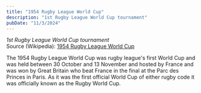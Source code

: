 ```yaml
---
title: "1954 Rugby League World Cup"
description: "1st Rugby League World Cup tournament"
pubDate: "11/3/2024"
---
```


*1st Rugby League World Cup tournament*  
Source (Wikipedia): [1954 Rugby League World Cup][1]

The 1954 Rugby League World Cup was rugby league's first World Cup and was held between 30 October and 13 November and hosted by France and was won by Great Britain who beat France in the final at the Parc des Princes in Paris. As it was the first official World Cup of either rugby code it was officially known as the Rugby World Cup.

[1]: https://en.wikipedia.org/wiki/1954_Rugby_League_World_Cup
